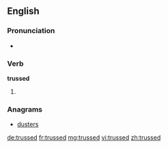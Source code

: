 ==English==

===Pronunciation===
* {{rhymes|ʌst|lang=en}}

===Verb===
'''trussed'''

# {{en-past of|truss}}

===Anagrams===
* [[dusters#English|dusters]]

[[de:trussed]]
[[fr:trussed]]
[[mg:trussed]]
[[vi:trussed]]
[[zh:trussed]]